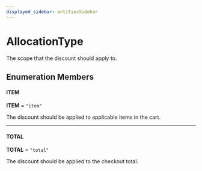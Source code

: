 ```yaml
---
displayed_sidebar: entitiesSidebar
---
```



# AllocationType

The scope that the discount should apply to.

## Enumeration Members

#### ITEM

 **ITEM** = `"item"`

The discount should be applied to applicable items in the cart.

___

#### TOTAL

 **TOTAL** = `"total"`

The discount should be applied to the checkout total.
